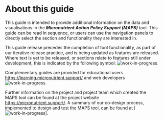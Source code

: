 # About this guide

This guide is intended to provide additional information on the data and visualisations in the ***Micronutrient Action Policy Support (MAPS)*** tool. This guide can be read in sequence, or users can use the navigation panels to directly select the section and functionality they are interested in.

This guide release precedes the completion of tool functionality, as part of our iterative release practice, and is being updated as features are released. Where text is yet to be released, or sections relate to features still under development, this is indicated by the following symbol: ![work-in-progress](images/WiP_purplespanner.svg).

Complementary guides are provided for educational users <https://learning.micronutrient.support/> and web developers ![work-in-progress](images/WiP_purplespanner.svg).

Further information on the project and project team which created the MAPS tool can be found at the project website <https://micronutrient.support/>. A summary of our co-design process, implemented to design and test the MAPS tool, can be found at \[![work-in-progress](images/WiP_purplespanner.svg)\].
